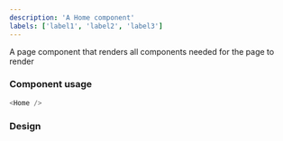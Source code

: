 ```yaml
---
description: 'A Home component'
labels: ['label1', 'label2', 'label3']
---
```



A page component that renders all components needed for the page to render

### Component usage

```js
<Home />
```

### Design

<FigmaEmbed src="https://www.figma.com/embed?embed_host=share&url=https%3A%2F%2Fwww.figma.com%2Ffile%2FYOdxHWPVnxBcTAYw0zPyXf%2Fstore%3Fnode-id%3D0%253A1" />
